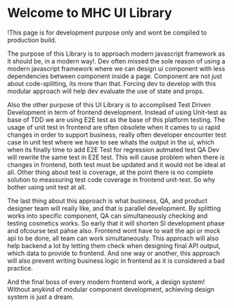
<Meta title="Introduction" />

<style>
  {`
    .tip {
      display: inline-block;
      border-radius: 1em;
      font-size: 11px;
      line-height: 12px;
      font-weight: 700;
      background: #E7FDD8;
      color: #66BF3C;
      padding: 4px 12px;
      margin-right: 10px;
      vertical-align: top;
    }

    .tip-wrapper {
      font-size: 13px;
      line-height: 20px;
      margin-top: 40px;
      margin-bottom: 40px;
    }

    .tip-wrapper code {
      font-size: 12px;
      display: inline-block;
    }
  `}
</style>

# Welcome to MHC UI Library

<div className="tip-wrapper">
  <span className="tip">!</span>This page is for development purpose only and wont be compiled to production build.
</div>


The purpose of this Library is to approach modern javascript framework as it should be, in a modern way!. Dev often missed the sole reason of using a modern javascript framework where we can design ui component with less dependencies between component inside a page.
Component are not just about code-splitting, its more than that.
Forcing dev to develop with this modular approach will help dev evaluate the use of state and props.

Also the other purpose of this UI Library is to accomplised Test Driven Development in term of frontend development. Instead of using Unit-test as base of TDD we are using E2E test as the base of this platform testing.
The usage of unit test in frontend are often obsolete when it cames to ui rapid changes in order to support business, really often developer encounter test case in unit test where we have to see whats the output in the ui, which when its finally time to add E2E Test for regression autmated test QA Dev will rewrite the same test in E2E test.
This will cause problem when there is changes in frontend, both test must be updated and it would not be ideal at all. Other thing about test is coverage, at the point there is no complete solution to meassuring test code coverage in frontend unit-test. So why bother using unit test at all. 

The last thing about this approach is what business, QA, and product designer team will really like, and that is parallel development. By splitting works into specific component, QA can simultaneously checking and testing cosmetics works. So early that it will shorten SI development phase and ofcourse test pahse also. Frontend wont have to wait the api or mock api to be done, all team can work simultaneously.
This approach will also help backend a lot by letting them check when designing final API output, which data to provide to frontend. And one way or another, this approach will also prevent writing business logic in frontend as it is considered a bad practice. 

And the final boss of every modern frontend work, a design system! Without anykind of modular component development, achieving design system is just a dream.